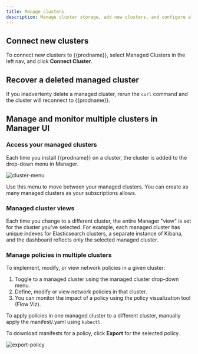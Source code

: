 ```yaml
---
title: Manage clusters
description: Manage cluster storage, add new clusters, and configure alerts.
---
```


## Connect new clusters

To connect new clusters to {{prodname}}, select Managed Clusters in the left nav, and click **Connect Cluster**.

## Recover a deleted managed cluster

If you inadvertenty delete a managed cluster, rerun the `curl` command and the cluster will reconnect to {{prodname}}.

## Manage and monitor multiple clusters in Manager UI

### Access your managed clusters

Each time you install {{prodname}} on a cluster, the cluster is added to the drop-down menu in Manager.

![cluster-menu](/img/calico-cloud/master/cluster-menu.png)

Use this menu to move between your managed clusters. You can create as many managed clusters as your subscriptions allows.

### Managed cluster views

Each time you change to a different cluster, the entire Manager "view" is set for the cluster you've selected. For example, each managed cluster has unique indexes for Elasticsearch clusters, a separate instance of Kibana, and the dashboard reflects only the selected managed cluster.

### Manage policies in multiple clusters

To implement, modify, or view network policies in a given cluster:

1. Toggle to a managed cluster using the managed cluster drop-down menu.
1. Define, modify or view network policies in that cluster.
1. You can monitor the impact of a policy using the policy visualization tool (Flow Viz).

To apply policies in one managed cluster to a different cluster, manually apply the manifest/.yaml using `kubectl`.

To download manifests for a policy, click **Export** for the selected policy.

![export-policy](/img/calico-cloud/master/export-policy.png)
